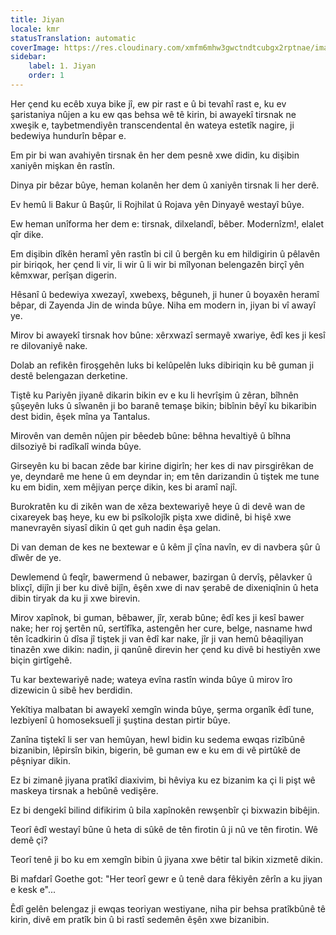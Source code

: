 ```yaml
---
title: Jiyan
locale: kmr
statusTranslation: automatic
coverImage: https://res.cloudinary.com/xmfm6mhw3gwctndtcubgx2rptnae/image/upload/v1741354419/small_cover_la_gran_rebelion_28716e29d2.webp
sidebar:
    label: 1. Jiyan
    order: 1
---
```

Her çend ku ecêb xuya bike jî, ew pir rast e û bi tevahî rast e, ku ev şaristaniya nûjen a ku ew qas behsa wê tê kirin, bi awayekî tirsnak ne xweşik e, taybetmendiyên transcendental ên wateya estetîk nagire, ji bedewiya hundurîn bêpar e.

Em pir bi wan avahiyên tirsnak ên her dem pesnê xwe didin, ku dişibin xaniyên mişkan ên rastîn.

Dinya pir bêzar bûye, heman kolanên her dem û xaniyên tirsnak li her derê.

Ev hemû li Bakur û Başûr, li Rojhilat û Rojava yên Dinyayê westayî bûye.

Ew heman unîforma her dem e: tirsnak, dilxelandî, bêber. Modernîzm!, elalet qîr dike.

Em dişibin dîkên heramî yên rastîn bi cil û bergên ku em hildigirin û pêlavên pir biriqok, her çend li vir, li wir û li wir bi mîlyonan belengazên birçî yên kêmxwar, perîşan digerin.

Hêsanî û bedewiya xwezayî, xwebexş, bêguneh, ji huner û boyaxên heramî bêpar, di Zayenda Jin de winda bûye. Niha em modern in, jiyan bi vî awayî ye.

Mirov bi awayekî tirsnak hov bûne: xêrxwazî sermayê xwariye, êdî kes ji kesî re dilovaniyê nake.

Dolab an refikên firoşgehên luks bi kelûpelên luks dibiriqin ku bê guman ji destê belengazan derketine.

Tiştê ku Pariyên jiyanê dikarin bikin ev e ku li hevrîşim û zêran, bîhnên şûşeyên luks û sîwanên ji bo baranê temaşe bikin; bibînin bêyî ku bikaribin dest bidin, êşek mîna ya Tantalus.

Mirovên van demên nûjen pir bêedeb bûne: bêhna hevaltiyê û bîhna dilsoziyê bi radîkalî winda bûye.

Girseyên ku bi bacan zêde bar kirine digirîn; her kes di nav pirsgirêkan de ye, deyndarê me hene û em deyndar in; em tên darizandin û tiştek me tune ku em bidin, xem mêjiyan perçe dikin, kes bi aramî najî.

Burokratên ku di zikên wan de xêza bextewariyê heye û di devê wan de cixareyek baş heye, ku ew bi psîkolojîk pişta xwe didinê, bi hişê xwe manevrayên siyasî dikin û qet guh nadin êşa gelan.

Di van deman de kes ne bextewar e û kêm jî çîna navîn, ev di navbera şûr û dîwêr de ye.

Dewlemend û feqîr, bawermend û nebawer, bazirgan û dervîş, pêlavker û blixçî, dijîn ji ber ku divê bijîn, êşên xwe di nav şerabê de dixeniqînin û heta dibin tiryak da ku ji xwe birevin.

Mirov xapînok, bi guman, bêbawer, jîr, xerab bûne; êdî kes ji kesî bawer nake; her roj şertên nû, sertîfîka, astengên her cure, belge, nasname hwd tên îcadkirin û dîsa jî tiştek ji van êdî kar nake, jîr ji van hemû bêaqiliyan tinazên xwe dikin: nadin, ji qanûnê direvin her çend ku divê bi hestiyên xwe biçin girtîgehê.

Tu kar bextewariyê nade; wateya evîna rastîn winda bûye û mirov îro dizewicin û sibê hev berdidin.

Yekîtiya malbatan bi awayekî xemgîn winda bûye, şerma organîk êdî tune, lezbiyenî û homoseksuelî ji şuştina destan pirtir bûye.

Zanîna tiştekî li ser van hemûyan, hewl bidin ku sedema ewqas rizîbûnê bizanibin, lêpirsîn bikin, bigerin, bê guman ew e ku em di vê pirtûkê de pêşniyar dikin.

Ez bi zimanê jiyana pratîkî diaxivim, bi hêviya ku ez bizanim ka çi li pişt wê maskeya tirsnak a hebûnê vedişêre.

Ez bi dengekî bilind difikirim û bila xapînokên rewşenbîr çi bixwazin bibêjin.

Teorî êdî westayî bûne û heta di sûkê de tên firotin û ji nû ve tên firotin. Wê demê çi?

Teorî tenê ji bo ku em xemgîn bibin û jiyana xwe bêtir tal bikin xizmetê dikin.

Bi mafdarî Goethe got: "Her teorî gewr e û tenê dara fêkiyên zêrîn a ku jiyan e kesk e"...

Êdî gelên belengaz ji ewqas teoriyan westiyane, niha pir behsa pratîkbûnê tê kirin, divê em pratîk bin û bi rastî sedemên êşên xwe bizanibin.


